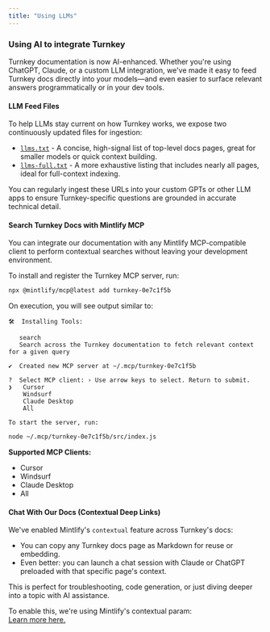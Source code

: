 ```yaml
---
title: "Using LLMs"
---
```


### Using AI to integrate Turnkey

Turnkey documentation is now AI-enhanced. Whether you're using ChatGPT, Claude, or a custom LLM integration,
we've made it easy to feed Turnkey docs directly into your models—and even easier to surface relevant answers programmatically or in your dev tools.

#### LLM Feed Files

To help LLMs stay current on how Turnkey works, we expose two continuously updated files for ingestion:

- [`llms.txt`](https://docs.turnkey.com/llms.txt) - A concise, high-signal list of top-level docs pages, great for smaller models or quick context building.
- [`llms-full.txt`](https://docs.turnkey.com/llms-full.txt) - A more exhaustive listing that includes nearly all pages, ideal for full-context indexing.

You can regularly ingest these URLs into your custom GPTs or other LLM apps to ensure Turnkey-specific questions are grounded in accurate technical detail.

#### Search Turnkey Docs with Mintlify MCP

You can integrate our documentation with any Mintlify MCP-compatible client to perform contextual searches without leaving your development environment.

To install and register the Turnkey MCP server, run:

```bash
npx @mintlify/mcp@latest add turnkey-0e7c1f5b
```

On execution, you will see output similar to:

```
🛠  Installing Tools:

   search
   Search across the Turnkey documentation to fetch relevant context for a given query

✔  Created new MCP server at ~/.mcp/turnkey-0e7c1f5b

?  Select MCP client: › Use arrow keys to select. Return to submit.
❯   Cursor
    Windsurf
    Claude Desktop
    All

To start the server, run:
```
```bash
node ~/.mcp/turnkey-0e7c1f5b/src/index.js
```

**Supported MCP Clients:**

- Cursor  
- Windsurf  
- Claude Desktop  
- All

#### Chat With Our Docs (Contextual Deep Links)

We've enabled Mintlify's `contextual` feature across Turnkey's docs:

- You can copy any Turnkey docs page as Markdown for reuse or embedding.
- Even better: you can launch a chat session with Claude or ChatGPT preloaded with that specific page's context.

This is perfect for troubleshooting, code generation, or just diving deeper into a topic with AI assistance.

To enable this, we're using Mintlify's contextual param:  
[Learn more here.](https://mintlify.com/docs/settings/global#param-contextual)
